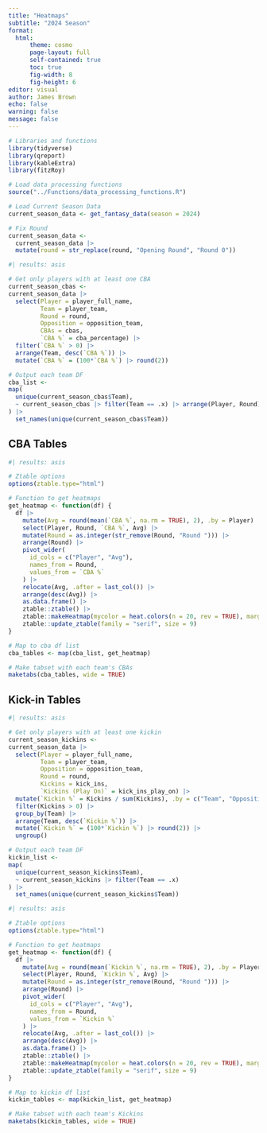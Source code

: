 ```yaml
---
title: "Heatmaps"
subtitle: "2024 Season"
format:
  html:
      theme: cosmo
      page-layout: full
      self-contained: true
      toc: true
      fig-width: 8
      fig-height: 6
editor: visual
author: James Brown
echo: false
warning: false
message: false
---
```


```r
# Libraries and functions
library(tidyverse)
library(qreport)
library(kableExtra)
library(fitzRoy)

# Load data processing functions
source("../Functions/data_processing_functions.R")

# Load Current Season Data
current_season_data <- get_fantasy_data(season = 2024)

# Fix Round
current_season_data <-
  current_season_data |> 
  mutate(round = str_replace(round, "Opening Round", "Round 0"))
```

```r
#| results: asis

# Get only players with at least one CBA
current_season_cbas <-
current_season_data |>
  select(Player = player_full_name,
         Team = player_team,
         Round = round,
         Opposition = opposition_team,
         CBAs = cbas,
         `CBA %` = cba_percentage) |> 
  filter(`CBA %` > 0) |> 
  arrange(Team, desc(`CBA %`)) |> 
  mutate(`CBA %` = (100*`CBA %`) |> round(2))

# Output each team DF
cba_list <-
map(
  unique(current_season_cbas$Team),
  ~ current_season_cbas |> filter(Team == .x) |> arrange(Player, Round)
) |> 
  set_names(unique(current_season_cbas$Team))
```

## CBA Tables

```r
#| results: asis

# Ztable options
options(ztable.type="html")

# Function to get heatmaps
get_heatmap <- function(df) {
  df |>
    mutate(Avg = round(mean(`CBA %`, na.rm = TRUE), 2), .by = Player) |>
    select(Player, Round, `CBA %`, Avg) |>
    mutate(Round = as.integer(str_remove(Round, "Round "))) |>
    arrange(Round) |>
    pivot_wider(
      id_cols = c("Player", "Avg"),
      names_from = Round,
      values_from = `CBA %`
    ) |>
    relocate(Avg, .after = last_col()) |>
    arrange(desc(Avg)) |>
    as.data.frame() |> 
    ztable::ztable() |> 
    ztable::makeHeatmap(mycolor = heat.colors(n = 20, rev = TRUE), margin = 2, changeColor = FALSE, reverse = TRUE) |> 
    ztable::update_ztable(family = "serif", size = 9)
}

# Map to cba df list
cba_tables <- map(cba_list, get_heatmap)

# Make tabset with each team's CBAs
maketabs(cba_tables, wide = TRUE)
```

## Kick-in Tables

```r
#| results: asis

# Get only players with at least one kickin
current_season_kickins <-
current_season_data |>
  select(Player = player_full_name,
         Team = player_team,
         Opposition = opposition_team,
         Round = round,
         Kickins = kick_ins,
         `Kickins (Play On)` = kick_ins_play_on) |>
  mutate(`Kickin %` = Kickins / sum(Kickins), .by = c("Team", "Opposition", "Round")) |> 
  filter(Kickins > 0) |> 
  group_by(Team) |> 
  arrange(Team, desc(`Kickin %`)) |> 
  mutate(`Kickin %` = (100*`Kickin %`) |> round(2)) |> 
  ungroup()

# Output each team DF
kickin_list <-
map(
  unique(current_season_kickins$Team),
  ~ current_season_kickins |> filter(Team == .x)
) |> 
  set_names(unique(current_season_kickins$Team))
```

```r
#| results: asis

# Ztable options
options(ztable.type="html")

# Function to get heatmaps
get_heatmap <- function(df) {
  df |>
    mutate(Avg = round(mean(`Kickin %`, na.rm = TRUE), 2), .by = Player) |>
    select(Player, Round, `Kickin %`, Avg) |>
    mutate(Round = as.integer(str_remove(Round, "Round "))) |>
    arrange(Round) |>
    pivot_wider(
      id_cols = c("Player", "Avg"),
      names_from = Round,
      values_from = `Kickin %`
    ) |>
    relocate(Avg, .after = last_col()) |>
    arrange(desc(Avg)) |>
    as.data.frame() |> 
    ztable::ztable() |> 
    ztable::makeHeatmap(mycolor = heat.colors(n = 20, rev = TRUE), margin = 2, changeColor = FALSE, reverse = TRUE) |> 
    ztable::update_ztable(family = "serif", size = 9)
}

# Map to kickin df list
kickin_tables <- map(kickin_list, get_heatmap)

# Make tabset with each team's Kickins
maketabs(kickin_tables, wide = TRUE)
```
